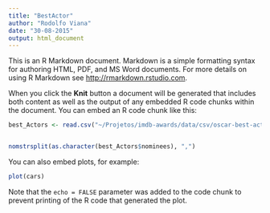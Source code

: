 ```yaml
---
title: "BestActor"
author: "Rodolfo Viana"
date: "30-08-2015"
output: html_document
---
```


This is an R Markdown document. Markdown is a simple formatting syntax for authoring HTML, PDF, and MS Word documents. For more details on using R Markdown see <http://rmarkdown.rstudio.com>.

When you click the **Knit** button a document will be generated that includes both content as well as the output of any embedded R code chunks within the document. You can embed an R code chunk like this:

```r
best_Actors <- read.csv("~/Projetos/imdb-awards/data/csv/oscar-best-actors.csv")


nomstrsplit(as.character(best_Actors$nominees), ",")

```

You can also embed plots, for example:

```r
plot(cars)
```

Note that the `echo = FALSE` parameter was added to the code chunk to prevent printing of the R code that generated the plot.
